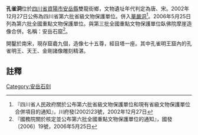 {{msg:四川省文物保護單位
|名稱 = 孔雀洞
|編號 = 7
|圖片 = 
|級別 = S6
|分類 = 
|時代 = [[唐代|唐代]]、[[宋代|宋代]]
|地点 = [[四川省|四川省]][[資陽市|資陽市]][[安岳縣|安岳縣]]雙龍街鄉
|坐標 =
|登錄 = 2002年12月27日
}}
{{msg:四川省文物保護單位
|名稱 = 安岳石窟-孔雀洞摩崖造像（[[報國寺經目塔|報國寺經目塔]]）
|編號 = 50
|圖片 = 
|級別 = 106
|分類 = 
|時代 = 唐至清
|地点 = [[四川省|四川省]][[安岳縣|安岳縣]]
|坐標 =
|登錄 = 2006年5月25日
}}
'''孔雀洞'''位於[[四川省|四川省]][[資陽市|資陽市]][[安岳縣|安岳縣]]雙龍街鄉，文物遺址年代判定為唐、宋。2002年12月27日公佈為四川省第六批省級文物保護單位。併入[[華嚴洞|華嚴洞]]<ref>『四川省人民政府關於公布第六批省級文物保護單位和現有省級文物保護單位合併項目的通知』，川府發(2002)23號，2002年12月27日</ref>。2006年5月25日列為第六批全國重點文物保護單位。與第三批全國重點文物保護單位臥佛院摩崖造像合併。名稱：安岳石窟<ref>『國務院關於核定並公布第六批全國重點文物保護單位的通知』，國發〔2006〕19號，2006年5月25日</ref>。

開鑿於南宋，現存窟龕九個，造像七十五尊，經目塔一座。其中孔雀明王窟內的孔雀明王、天王、金剛諸像雕刻精湛。
==註釋==
{{reflist}}
{{文物保護單位小作品}}
{{四川全國重點文物保護單位}}
[[Category:安岳石刻|Category:安岳石刻]]